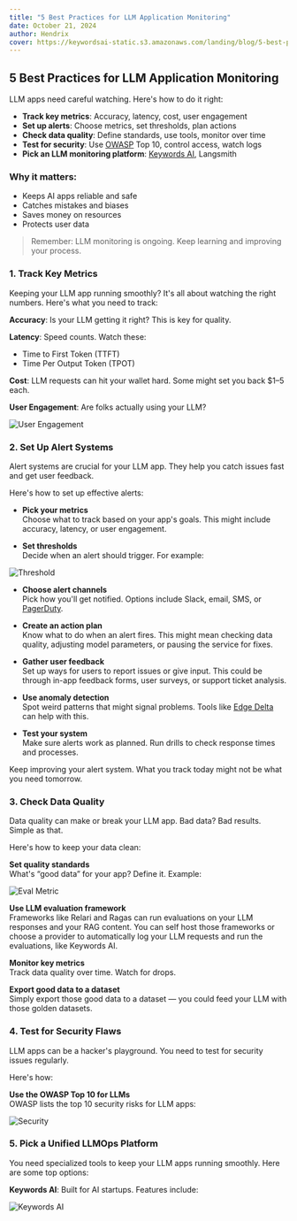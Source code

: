 ```yaml
---
title: "5 Best Practices for LLM Application Monitoring"
date: October 21, 2024
author: Hendrix
cover: https://keywordsai-static.s3.amazonaws.com/landing/blog/5-best-practices/cover.png
---
```


## 5 Best Practices for LLM Application Monitoring

LLM apps need careful watching. Here's how to do it right:  
- **Track key metrics**: Accuracy, latency, cost, user engagement  
- **Set up alerts**: Choose metrics, set thresholds, plan actions  
- **Check data quality**: Define standards, use tools, monitor over time  
- **Test for security**: Use [OWASP](https://owasp.org/www-project-top-ten/) Top 10, control access, watch logs  
- **Pick an LLM monitoring platform**: [Keywords AI](https://www.keywordsai.co/), Langsmith

### Why it matters:
- Keeps AI apps reliable and safe  
- Catches mistakes and biases  
- Saves money on resources  
- Protects user data

> Remember: LLM monitoring is ongoing. Keep learning and improving your process.

### 1. Track Key Metrics

Keeping your LLM app running smoothly? It's all about watching the right numbers. Here's what you need to track:  

**Accuracy**: Is your LLM getting it right? This is key for quality.  

**Latency**: Speed counts. Watch these:  
- Time to First Token (TTFT)  
- Time Per Output Token (TPOT)  

**Cost**: LLM requests can hit your wallet hard. Some might set you back $1–5 each.  

**User Engagement**: Are folks actually using your LLM?

![User Engagement](https://keywordsai-static.s3.amazonaws.com/landing/blog/5-best-practices/user-engagement.png)

### 2. Set Up Alert Systems

Alert systems are crucial for your LLM app. They help you catch issues fast and get user feedback.  

Here's how to set up effective alerts:  

- **Pick your metrics**  
Choose what to track based on your app's goals. This might include accuracy, latency, or user engagement.  

- **Set thresholds**  
Decide when an alert should trigger. For example:

![Threshold](https://keywordsai-static.s3.amazonaws.com/landing/blog/5-best-practices/threshold.png)

- **Choose alert channels**  
Pick how you'll get notified. Options include Slack, email, SMS, or [PagerDuty](https://www.pagerduty.com/).  

- **Create an action plan**  
Know what to do when an alert fires. This might mean checking data quality, adjusting model parameters, or pausing the service for fixes.  

- **Gather user feedback**  
Set up ways for users to report issues or give input. This could be through in-app feedback forms, user surveys, or support ticket analysis.  

- **Use anomaly detection**  
Spot weird patterns that might signal problems. Tools like [Edge Delta](https://edgedelta.com/use-cases/anomaly-detection) can help with this.  

- **Test your system**  
Make sure alerts work as planned. Run drills to check response times and processes.  

Keep improving your alert system. What you track today might not be what you need tomorrow.

### 3. Check Data Quality

Data quality can make or break your LLM app. Bad data? Bad results. Simple as that.  

Here's how to keep your data clean:  

**Set quality standards**  
What's “good data” for your app? Define it. Example:

![Eval Metric](https://keywordsai-static.s3.amazonaws.com/landing/blog/5-best-practices/eval-metric.png)

**Use LLM evaluation framework**  
Frameworks like Relari and Ragas can run evaluations on your LLM responses and your RAG content. You can self host those frameworks or choose a provider to automatically log your LLM requests and run the evaluations, like Keywords AI.  

**Monitor key metrics**  
Track data quality over time. Watch for drops.  

**Export good data to a dataset**  
Simply export those good data to a dataset — you could feed your LLM with those golden datasets.

### 4. Test for Security Flaws

LLM apps can be a hacker's playground. You need to test for security issues regularly.  

Here's how:

**Use the OWASP Top 10 for LLMs**  
OWASP lists the top 10 security risks for LLM apps:

![Security](https://keywordsai-static.s3.amazonaws.com/landing/blog/5-best-practices/security.png)

### 5. Pick a Unified LLMOps Platform

You need specialized tools to keep your LLM apps running smoothly. Here are some top options:  

**Keywords AI**: Built for AI startups. Features include:

![Keywords AI](https://keywordsai-static.s3.amazonaws)
